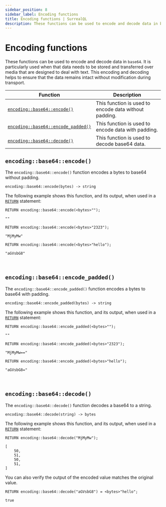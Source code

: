 ```yaml
---
sidebar_position: 8
sidebar_label: Encoding functions
title: Encoding functions | SurrealQL
description: These functions can be used to encode and decode data in base64. It is particularly used when that data needs to be stored and transferred over media that are designed to deal with text. This encoding and decoding helps to ensure that the data remains intact without modification during transport.
---
```


# Encoding functions

These functions can be used to encode and decode data in `base64`. It is particularly used when that data needs to be stored and transferred over media that are designed to deal with text. This encoding and decoding helps to ensure that the data remains intact without modification during transport.

<table>
  <thead>
    <tr>
      <th scope="col">Function</th>
      <th scope="col">Description</th>
    </tr>
  </thead>
  <tbody>
    <tr>
      <td scope="row" data-label="Function"><a href="#encodingbase64encode"><code>encoding::base64::encode()</code></a></td>
      <td scope="row" data-label="Description"> This function is used to encode data without padding.</td>
    </tr>
    <tr>
      <td scope="row" data-label="Function"><a href="#encodingbase64encodepadded"><code>encoding::base64::encode_padded()</code></a></td>
      <td scope="row" data-label="Description"> This function is used to encode data with padding. </td>
    </tr>
    <tr>
      <td scope="row" data-label="Function"><a href="#encodingbase64decode"><code>encoding::base64::decode()</code></a></td>
      <td scope="row" data-label="Description">This function is used to decode base64 data.</td>
    </tr>
  </tbody>
</table>

## `encoding::base64::encode()`

The `encoding::base64::encode()` function encodes a bytes to base64 without padding.

```surql title="API DEFINITION"
encoding::base64::encode(bytes) -> string
```
The following example shows this function, and its output, when used in a [`RETURN`](/docs/surrealql/statements/return) statement:

```surql
RETURN encoding::base64::encode(<bytes>"");

""
```
```surql
RETURN encoding::base64::encode(<bytes>"2323");

"MjMyMw"
```

```surql
RETURN encoding::base64::encode(<bytes>"hello");

"aGVsbG8"
```

<br />

## `encoding::base64::encode_padded()`

The `encoding::base64::encode_padded()` function encodes a bytes to base64 with padding.

```surql title="API DEFINITION"
encoding::base64::encode_padded(bytes) -> string
```
The following example shows this function, and its output, when used in a [`RETURN`](/docs/surrealql/statements/return) statement:

```surql
RETURN encoding::base64::encode_padded(<bytes>"");

""
```
```surql
RETURN encoding::base64::encode_padded(<bytes>"2323");

"MjMyMw=="
```

```surql
RETURN encoding::base64::encode_padded(<bytes>"hello");

"aGVsbG8="
```

<br />

## `encoding::base64::decode()`

The `encoding::base64::decode()` function decodes a base64 to a string.

```surql title="API DEFINITION"
encoding::base64::decode(string) -> bytes
```
The following example shows this function, and its output, when used in a [`RETURN`](/docs/surrealql/statements/return) statement:

```surql
RETURN encoding::base64::decode("MjMyMw");

[
    50,
    51,
    50,
    51,
]
```

You can also verify the output of the encoded value matches the original value. 

```surql
RETURN encoding::base64::decode("aGVsbG8") = <bytes>"hello";

true
```

<br /><br />